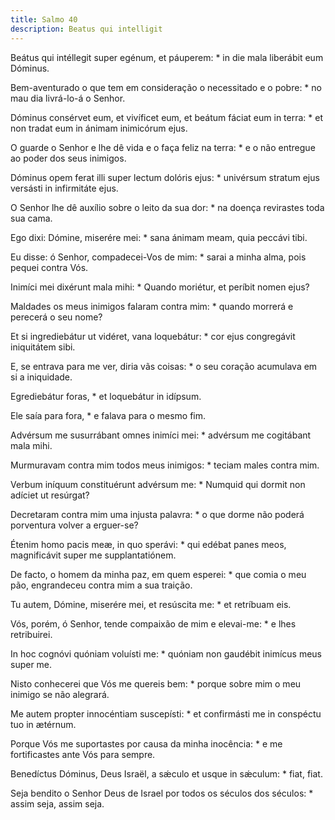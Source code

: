 ```yaml
---
title: Salmo 40
description: Beatus qui intelligit
---
```


<div class="side-by-side not-content">

Beátus qui intéllegit super egénum, et páuperem: * in die mala liberábit eum Dóminus.

Bem-aventurado o que tem em consideração o necessitado e o pobre: * no mau dia livrá-lo-á o Senhor.

Dóminus consérvet eum, et vivíficet eum, et beátum fáciat eum in terra: * et non tradat eum in ánimam inimicórum ejus.

O guarde o Senhor e lhe dê vida e o faça feliz na terra: * e o não entregue ao poder dos seus inimigos.

Dóminus opem ferat illi super lectum dolóris ejus: * univérsum stratum ejus versásti in infirmitáte ejus.

O Senhor lhe dê auxílio sobre o leito da sua dor: * na doença revirastes toda sua cama.

Ego dixi: Dómine, miserére mei: * sana ánimam meam, quia peccávi tibi.

Eu disse: ó Senhor, compadecei-Vos de mim: * sarai a minha alma, pois pequei contra Vós.

Inimíci mei dixérunt mala mihi: * Quando moriétur, et períbit nomen ejus?

Maldades os meus inimigos falaram contra mim: * quando morrerá e perecerá o seu nome?

Et si ingrediebátur ut vidéret, vana loquebátur: * cor ejus congregávit iniquitátem sibi.

E, se entrava para me ver, diria vãs coisas: * o seu coração acumulava em si a iniquidade.

Egrediebátur foras, * et loquebátur in idípsum.

Ele saía para fora, * e falava para o mesmo fim.

Advérsum me susurrábant omnes inimíci mei: * advérsum me cogitábant mala mihi.

Murmuravam contra mim todos meus inimigos: * teciam males contra mim.

Verbum iníquum constituérunt advérsum me: * Numquid qui dormit non adíciet ut resúrgat?

Decretaram contra mim uma injusta palavra: * o que dorme não poderá porventura volver a erguer-se?

Étenim homo pacis meæ, in quo sperávi: * qui edébat panes meos, magnificávit super me supplantatiónem.

De facto, o homem da minha paz, em quem esperei: * que comia o meu pão, engrandeceu contra mim a sua traição.

Tu autem, Dómine, miserére mei, et resúscita me: * et retríbuam eis.

Vós, porém, ó Senhor, tende compaixão de mim e elevai-me: * e lhes retribuirei.

In hoc cognóvi quóniam voluísti me: * quóniam non gaudébit inimícus meus super me.

Nisto conhecerei que Vós me quereis bem: * porque sobre mim o meu inimigo se não alegrará.

Me autem propter innocéntiam suscepísti: * et confirmásti me in conspéctu tuo in ætérnum.

Porque Vós me suportastes por causa da minha inocência: * e me fortificastes ante Vós para sempre.

Benedíctus Dóminus, Deus Israël, a sǽculo et usque in sǽculum: * fiat, fiat.

Seja bendito o Senhor Deus de Israel por todos os séculos dos séculos: * assim seja, assim seja.

</div>
